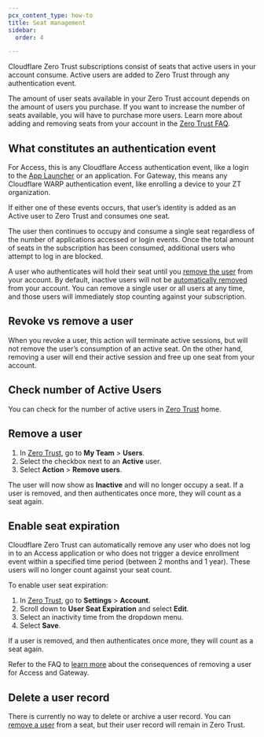 ```yaml
---
pcx_content_type: how-to
title: Seat management
sidebar:
  order: 4

---
```


Cloudflare Zero Trust subscriptions consist of seats that active users in your account consume. Active users are added to Zero Trust through any authentication event.

The amount of user seats available in your Zero Trust account depends on the amount of users you purchase. If you want to increase the number of seats available, you will have to purchase more users. Learn more about adding and removing seats from your account in the [Zero Trust FAQ](/cloudflare-one/faq/teams-getting-started-faq/#how-do-i-change-my-subscription-plan).

## What constitutes an authentication event

For Access, this is any Cloudflare Access authentication event, like a login to the [App Launcher](/cloudflare-one/applications/app-launcher/) or an application. For Gateway, this means any Cloudflare WARP authentication event, like enrolling a device to your ZT organization.

If either one of these events occurs, that user’s identity is added as an Active user to Zero Trust and consumes one seat.

The user then continues to occupy and consume a single seat regardless of the number of applications accessed or login events. Once the total amount of seats in the subscription has been consumed, additional users who attempt to log in are blocked.

A user who authenticates will hold their seat until you [remove the user](#remove-a-user) from your account. By default, inactive users will not be [automatically removed](#enable-seat-expiration) from your account. You can remove a single user or all users at any time, and those users will immediately stop counting against your subscription.

## Revoke vs remove a user

When you revoke a user, this action will terminate active sessions, but will not remove the user’s consumption of an active seat. On the other hand, removing a user will end their active session and free up one seat from your account.

## Check number of Active Users

You can check for the number of active users in [Zero Trust](https://one.dash.cloudflare.com) home.

## Remove a user

1. In [Zero Trust](https://one.dash.cloudflare.com), go to **My Team** > **Users**.
2. Select the checkbox next to an **Active** user.
3. Select **Action** > **Remove users**.

The user will now show as **Inactive** and will no longer occupy a seat. If a user is removed, and then authenticates once more, they will count as a seat again.

## Enable seat expiration

Cloudflare Zero Trust can automatically remove any user who does not log in to an Access application or who does not trigger a device enrollment event within a specified time period (between 2 months and 1 year). These users will no longer count against your seat count.

To enable user seat expiration:

1. In [Zero Trust](https://one.dash.cloudflare.com), go to **Settings** > **Account**.
2. Scroll down to **User Seat Expiration** and select **Edit**.
3. Select an inactivity time from the dropdown menu.
4. Select **Save**.

If a user is removed, and then authenticates once more, they will count as a seat again.

Refer to the FAQ to [learn more](/cloudflare-one/faq/teams-getting-started-faq/#removing-users) about the consequences of removing a user for Access and Gateway.

## Delete a user record

There is currently no way to delete or archive a user record. You can [remove a user](#remove-a-user) from a seat, but their user record will remain in Zero Trust.
